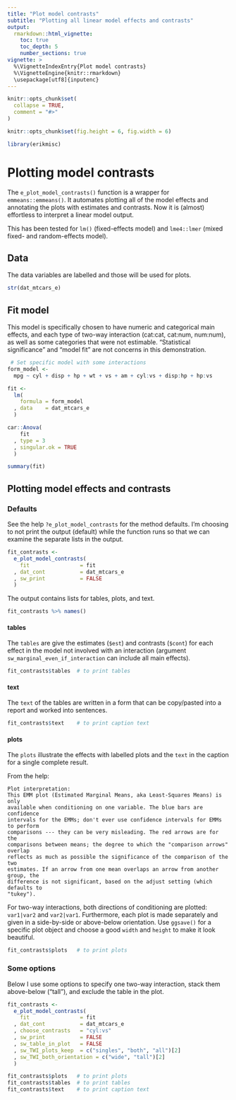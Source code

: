 ```yaml
---
title: "Plot model contrasts"
subtitle: "Plotting all linear model effects and contrasts"
output:
  rmarkdown::html_vignette:
    toc: true
    toc_depth: 5
    number_sections: true
vignette: >
  %\VignetteIndexEntry{Plot model contrasts}
  %\VignetteEngine{knitr::rmarkdown}
  \usepackage[utf8]{inputenc}
---
```


```r
knitr::opts_chunk$set(
  collapse = TRUE,
  comment = "#>"
)
```

```r
knitr::opts_chunk$set(fig.height = 6, fig.width = 6)

library(erikmisc)
```


# Plotting model contrasts

The `e_plot_model_contrasts()` function is a wrapper for `emmeans::emmeans()`.
It automates plotting all of the model effects and annotating the plots with estimates and contrasts.
Now it is (almost) effortless to interpret a linear model output.

This has been tested for `lm()` (fixed-effects model) and `lme4::lmer` (mixed fixed- and random-effects model).

## Data

The data variables are labelled and those will be used for plots.

```r
str(dat_mtcars_e)
```

## Fit model

This model is specifically chosen to have numeric and categorical main effects,
  and each type of two-way interaction (cat:cat, cat:num, num:num),
  as well as some categories that were not estimable.
"Statistical significance" and "model fit" are not concerns in this demonstration.

```r
 # Set specific model with some interactions
form_model <-
  mpg ~ cyl + disp + hp + wt + vs + am + cyl:vs + disp:hp + hp:vs

fit <-
  lm(
    formula = form_model
  , data    = dat_mtcars_e
  )

car::Anova(
    fit
  , type = 3
  , singular.ok = TRUE
  )
```

```r
summary(fit)
```

## Plotting model effects and contrasts

### Defaults

See the help `?e_plot_model_contrasts` for the method defaults.
I'm choosing to not print the output (default) while the function runs so that
we can examine the separate lists in the output.

```r
fit_contrasts <-
  e_plot_model_contrasts(
    fit                = fit
  , dat_cont           = dat_mtcars_e
  , sw_print           = FALSE
  )
```

The output contains lists for tables, plots, and text.

```r
fit_contrasts %>% names()
```

#### tables

The `tables` are give the estimates (`$est`) and contrasts (`$cont`) for each
effect in the model not involved with an interaction (argument
`sw_marginal_even_if_interaction` can include all main effects).

```r
fit_contrasts$tables  # to print tables
```

#### text

The `text` of the tables are written in a form that can be copy/pasted into a
report and worked into sentences.

```r
fit_contrasts$text    # to print caption text
```

#### plots

The `plots` illustrate the effects with labelled plots and the `text` in the
caption for a single complete result.

From the help:

    Plot interpretation:
    This EMM plot (Estimated Marginal Means, aka Least-Squares Means) is only
    available when conditioning on one variable. The blue bars are confidence
    intervals for the EMMs; don't ever use confidence intervals for EMMs to perform
    comparisons --- they can be very misleading. The red arrows are for the
    comparisons between means; the degree to which the "comparison arrows" overlap
    reflects as much as possible the significance of the comparison of the two
    estimates. If an arrow from one mean overlaps an arrow from another group, the
    difference is not significant, based on the adjust setting (which defaults to
    "tukey").

For two-way interactions, both directions of conditioning are plotted: `var1|var2` and `var2|var1`.
Furthermore, each plot is made separately and given in a side-by-side or above-below orientation.
Use `ggsave()` for a specific plot object and choose a good `width` and `height` to make it look beautiful.

```r
fit_contrasts$plots   # to print plots
```

### Some options

Below I use some options to specify one two-way interaction, stack them above-below ("tall"), and exclude the table in the plot.

```r
fit_contrasts <-
  e_plot_model_contrasts(
    fit                = fit
  , dat_cont           = dat_mtcars_e
  , choose_contrasts   = "cyl:vs"
  , sw_print           = FALSE
  , sw_table_in_plot   = FALSE
  , sw_TWI_plots_keep  = c("singles", "both", "all")[2]
  , sw_TWI_both_orientation = c("wide", "tall")[2]
  )

fit_contrasts$plots   # to print plots
fit_contrasts$tables  # to print tables
fit_contrasts$text    # to print caption text
```

